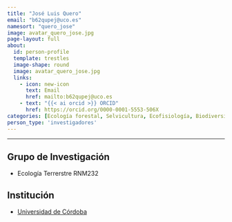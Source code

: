 ```yaml
---
title: "José Luis Quero"
email: "b62qupej@uco.es"  
namesort: "quero_jose"
image: avatar_quero_jose.jpg
page-layout: full
about: 
  id: person-profile
  template: trestles
  image-shape: round
  image: avatar_quero_jose.jpg
  links:
    - icon: new-icon
      text: Email
      href: mailto:b62qupej@uco.es
    - text: "{{< ai orcid >}} ORCID"
      href: https://orcid.org/0000-0001-5553-506X
categories: [Ecología forestal, Selvicultura, Ecofisiología, Biodiversidad y conservación, Ecología]
person_type: 'investigadores'
---
```

 
<hr>

:::{#person-profile}

## Grupo de Investigación
- Ecología Terrerstre RNM232

## Institución
- [Universidad de Córdoba](https://www.uco.es/)

:::
																		
